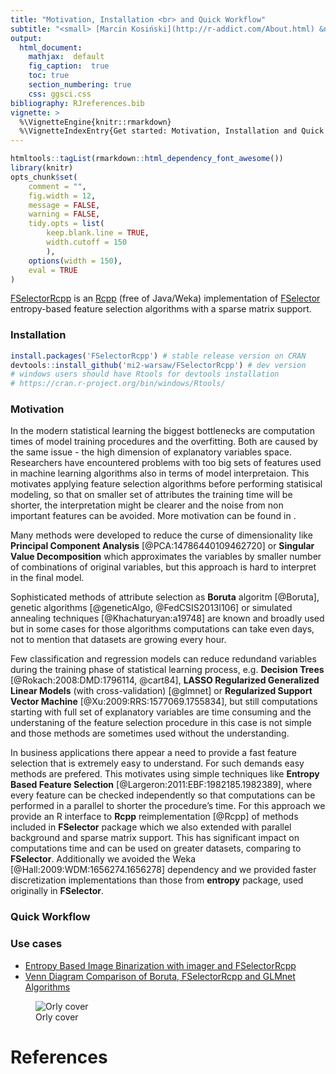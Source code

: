 ```yaml
---
title: "Motivation, Installation <br> and Quick Workflow"
subtitle: "<small> [Marcin Kosiński](http://r-addict.com/About.html) &nbsp;&nbsp;<a href='https://stackoverflow.com/users/3857701'><i class='fa fa-stack-overflow'></i></a>&nbsp;&nbsp;<a href='https://r-addict.com'><i class='fa fa-comment'></i></a>&nbsp;&nbsp;<a href='https://github.com/MarcinKosinski'><i class='fa fa-github'></i></a>&nbsp;&nbsp;<a href='mailto:m.p.kosinski@gmail.com'><i class='fa fa-envelope-o'></i></a> <br> [Zygmunt Zawadzki](http://www.zstat.pl/) &nbsp;&nbsp;<a href='http://www.zstat.pl/'><i class='fa fa-comment'></i></a>&nbsp;&nbsp;<a href='https://github.com/zzawadz'><i class='fa fa-github'></i></a>&nbsp;&nbsp;<a href='mailto:zygmunt.zawadzki@gmail.com'><i class='fa fa-envelope-o'></i></a></small><br>"
output:
  html_document:
    mathjax:  default
    fig_caption:  true
    toc: true
    section_numbering: true
    css: ggsci.css
bibliography: RJreferences.bib
vignette: >
  %\VignetteEngine{knitr::rmarkdown}
  %\VignetteIndexEntry{Get started: Motivation, Installation and Quick Workflow}
---
```


```r
htmltools::tagList(rmarkdown::html_dependency_font_awesome())
library(knitr)
opts_chunk$set(
    comment = "",
    fig.width = 12,
    message = FALSE,
    warning = FALSE,
    tidy.opts = list(
        keep.blank.line = TRUE,
        width.cutoff = 150
        ),
    options(width = 150),
    eval = TRUE
)
```

[FSelectorRcpp](http://mi2-warsaw.github.io/FSelectorRcpp/) is an [Rcpp](https://cran.r-project.org/web/packages/Rcpp/index.html) (free of Java/Weka) implementation of [FSelector](https://cran.r-project.org/web/packages/FSelector/index.html) entropy-based feature selection algorithms with a sparse matrix support.

### Installation

```r
install.packages('FSelectorRcpp') # stable release version on CRAN
devtools::install_github('mi2-warsaw/FSelectorRcpp') # dev version
# windows users should have Rtools for devtools installation
# https://cran.r-project.org/bin/windows/Rtools/
```

### Motivation

In the modern statistical learning the biggest bottlenecks are computation times of model training procedures and the overfitting. Both are caused by the same issue - the high dimension of explanatory variables space. Researchers have encountered problems with too big sets of features used in machine learning algorithms also in terms of model interpretaion. This motivates applying feature selection algorithms before performing statisical modeling, so that on smaller set of attributes the training time will be shorter, the interpretation might be clearer and the noise from non important features can be avoided. More motivation can be found in \cite{John94irrelevantfeatures}.

Many methods were developed to reduce the curse of dimensionality like **Principal Component Analysis** [@PCA:14786440109462720] or **Singular Value Decomposition** \citep{eckart1936approximation} which approximates the variables by smaller number of combinations of original variables, but this approach is hard to interpret in the final model. 

Sophisticated methods of attribute selection as **Boruta** algoritm [@Boruta], genetic algorithms [@geneticAlgo, @FedCSIS2013l106] or simulated annealing techniques [@Khachaturyan:a19748] are known and broadly used but in some cases for those algorithms computations can take even days, not to mention that datasets are growing every hour.

Few classification and regression models can reduce redundand variables during the training phase of statistical learning process, e.g. **Decision Trees** [@Rokach:2008:DMD:1796114, @cart84], **LASSO Regularized Generalized Linear Models** (with cross-validation) [@glmnet] or **Regularized Support Vector Machine** [@Xu:2009:RRS:1577069.1755834], but still computations starting with full set of explanatory variables are time consuming and the understaning of the feature selection procedure in this case is not simple and those methods are sometimes used without the understanding.

In business applications there appear a need to provide a fast feature selection that is extremely easy to understand. For such demands easy methods are prefered. This motivates using simple techniques like **Entropy Based Feature Selection** [@Largeron:2011:EBF:1982185.1982389], where every feature can be checked independently so that computations can be performed in a parallel to shorter the procedure's time. For this approach we provide an R interface to **Rcpp** reimplementation [@Rcpp] of methods included in **FSelector** package which we also extended with parallel background and sparse matrix support. This has significant impact on computations time and can be used on greater datasets, comparing to **FSelector**. Additionally we avoided the Weka [@Hall:2009:WDM:1656274.1656278] dependency and we provided faster discretization implementations than those from **entropy** package, used originally in **FSelector**.

### Quick Workflow

### Use cases

- [Entropy Based Image Binarization with imager and FSelectorRcpp](http://r-addict.com/2017/01/08/Entropy-Based-Image-Binarization.html)
- [Venn Diagram Comparison of Boruta, FSelectorRcpp and GLMnet Algorithms](http://www.r-bloggers.com/venn-diagram-comparison-of-boruta-fselectorrcpp-and-glmnet-algorithms/)

![Orly cover](https://raw.githubusercontent.com/mi2-warsaw/FSelectorRcpp/master/o_rly.png)

# References
